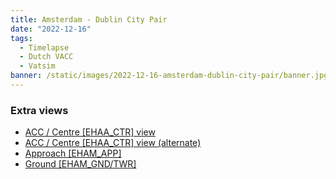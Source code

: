 ```yaml
---
title: Amsterdam - Dublin City Pair
date: "2022-12-16"
tags:
  - Timelapse
  - Dutch VACC
  - Vatsim
banner: /static/images/2022-12-16-amsterdam-dublin-city-pair/banner.jpg
---
```


<Youtube id="475WHlDtPbU" />

### Extra views

- [ACC / Centre [EHAA_CTR] view](https://youtu.be/d5Kh3GlJr_k)
- [ACC / Centre [EHAA_CTR] view (alternate)](https://youtu.be/kcuqzQ-jhI0)
- [Approach [EHAM_APP]](https://youtu.be/uIJsDZRv_hs)
- [Ground [EHAM_GND/TWR]](https://youtu.be/KgdglWZ0RRs)
